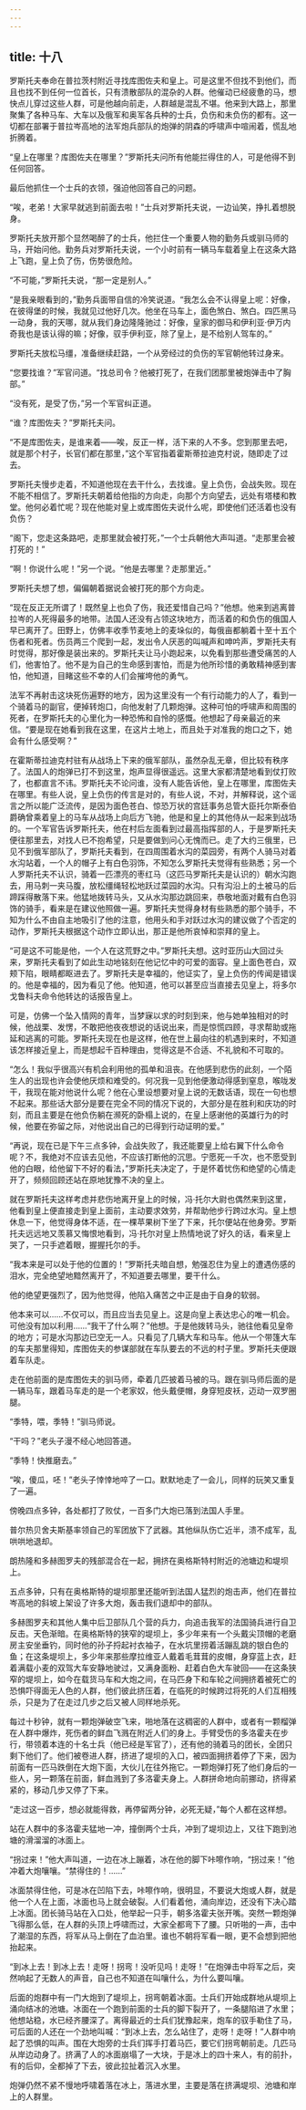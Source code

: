 ```yaml
---
---
---
```

title: 十八
---



罗斯托夫奉命在普拉茨村附近寻找库图佐夫和皇上。可是这里不但找不到他们，而且也找不到任何一位首长，只有溃散部队的混杂的人群。他催动已经疲惫的马，想快点儿穿过这些人群，可是他越向前走，人群越是混乱不堪。他来到大路上，那里聚集了各种马车、大车以及俄军和奥军各兵种的士兵，负伤和未负伤的都有。这一切都在部署于普拉岑高地的法军炮兵部队的炮弹的阴森的呼啸声中喧闹着，慌乱地折腾着。

“皇上在哪里？库图佐夫在哪里？”罗斯托夫问所有他能拦得住的人，可是他得不到任何回答。

最后他抓住一个士兵的衣领，强迫他回答自己的问题。

“唉，老弟！大家早就逃到前面去啦！”士兵对罗斯托夫说，一边讪笑，挣扎着想脱身。

罗斯托夫放开那个显然喝醉了的士兵，他拦住一个重要人物的勤务兵或驯马师的马，开始问他。勤务兵对罗斯托夫说，一个小时前有一辆马车载着皇上在这条大路上飞跑，皇上负了伤，伤势很危险。

“不可能，”罗斯托夫说，“那一定是别人。”

“是我亲眼看到的，”勤务兵面带自信的冷笑说道。“我怎么会不认得皇上呢：好像，在彼得堡的时候，我就见过他好几次。他坐在马车上，面色煞白、煞白。四匹黑马一动身，我的天哪，就从我们身边隆隆驰过：好像，皇家的御马和伊利亚·伊万内奇我也是该认得的嘛；好像，驭手伊利亚，除了皇上，是不给别人驾车的。”

罗斯托夫放松马缰，准备继续赶路，一个从旁经过的负伤的军官朝他转过身来。

“您要找谁？”军官问道。“找总司令？他被打死了，在我们团那里被炮弹击中了胸部。”

“没有死，是受了伤，”另一个军官纠正道。

“谁？库图佐夫？”罗斯托夫问。

“不是库图佐夫，是谁来着——唉，反正一样，活下来的人不多。您到那里去吧，就是那个村子，长官们都在那里，”这个军官指着霍斯蒂拉迪克村说，随即走了过去。

罗斯托夫慢步走着，不知道他现在去干什么，去找谁。皇上负伤，会战失败。现在不能不相信了。罗斯托夫朝着给他指的方向走，向那个方向望去，远处有塔楼和教堂。他何必着忙呢？现在他能对皇上或库图佐夫说什么呢，即使他们还活着也没有负伤？

“阁下，您走这条路吧，走那里就会被打死，”一个士兵朝他大声叫道。“走那里会被打死的！”

“啊！你说什么呢！”另一个说。“他是去哪里？走那里近。”

罗斯托夫想了想，偏偏朝着据说会被打死的那个方向走。

“现在反正无所谓了！既然皇上也负了伤，我还爱惜自己吗？”他想。他来到逃离普拉岑的人死得最多的地带。法国人还没有占领这块地方，而活着的和负伤的俄国人早已离开了。田野上，仿佛丰收季节麦地上的麦垛似的，每俄亩都躺着十至十五个伤者和死者。伤员两三个爬到一起，发出令人厌恶的叫喊声和呻吟声，罗斯托夫有时觉得，那好像是装出来的。罗斯托夫让马小跑起来，以免看到那些遭受痛苦的人们，他害怕了。他不是为自己的生命感到害怕，而是为他所珍惜的勇敢精神感到害怕，他知道，目睹这些不幸的人们会摧垮他的勇气。

法军不再射击这块死伤遍野的地方，因为这里没有一个有行动能力的人了，看到一个骑着马的副官，便掉转炮口，向他发射了几颗炮弹。这种可怕的呼啸声和周围的死者，在罗斯托夫的心里化为一种恐怖和自怜的感慨。他想起了母亲最近的来信。“要是现在她看到我在这里，在这片土地上，而且处于对准我的炮口之下，她会有什么感受啊？”

在霍斯蒂拉迪克村驻有从战场上下来的俄军部队，虽然杂乱无章，但比较有秩序了。法国人的炮弹已打不到这里，炮声显得很遥远。这里大家都清楚地看到仗打败了，也都直言不讳。罗斯托夫不论问谁，没有人能告诉他，皇上在哪里，库图佐夫在哪里。有些人说，皇上负伤的传言是对的，有些人说，不对，并解释说，这个谣言之所以能广泛流传，是因为面色苍白、惊恐万状的宫廷事务总管大臣托尔斯泰伯爵确曾乘着皇上的马车从战场上向后方飞驰，他是和皇上的其他侍从一起来到战场的。一个军官告诉罗斯托夫，他在村后左面看到过最高指挥部的人，于是罗斯托夫便往那里去，对找人已不抱希望，只是要做到问心无愧而已。走了大约三俄里，已见不到俄军部队了，罗斯托夫看到，在四周围着水沟的菜园旁，有两个人骑马对着水沟站着，一个人的帽子上有白色羽饰，不知怎么罗斯托夫觉得有些熟悉；另一个人罗斯托夫不认识，骑着一匹漂亮的枣红马（这匹马罗斯托夫是认识的）朝水沟跑去，用马刺一夹马腹，放松缰绳轻松地跃过菜园的水沟。只有沟沿上的土被马的后蹄踩得散落下来。他猛地拨转马头，又从水沟那边跳回来，恭敬地面对戴有白色羽饰的骑手，看来是在建议他照做一遍。罗斯托夫觉得身材有些熟悉的那个骑手，不知为什么不由自主地吸引了他的注意，他用头和手对跃过水沟的建议做了个否定的动作，罗斯托夫根据这个动作立即认出，那正是他所哀悼和崇拜的皇上。

“可是这不可能是他，一个人在这荒野之中。”罗斯托夫想。这时亚历山大回过头来，罗斯托夫看到了如此生动地铭刻在他记忆中的可爱的面容。皇上面色苍白，双颊下陷，眼睛都眍进去了。罗斯托夫是幸福的，他证实了，皇上负伤的传闻是错误的。他是幸福的，因为看见了他。他知道，他可以甚至应当直接去见皇上，将多尔戈鲁科夫命令他转达的话报告皇上。

可是，仿佛一个坠入情网的青年，当梦寐以求的时刻到来，他与她单独相对的时候，他战栗、发愣，不敢把他夜夜想说的话说出来，而是惊慌四顾，寻求帮助或拖延和逃离的可能。罗斯托夫现在也是这样，他在世上最向往的机遇到来时，不知道该怎样接近皇上，而是想起千百种理由，觉得这是不合适、不礼貌和不可取的。

“怎么！我似乎很高兴有机会利用他的孤单和沮丧。在他感到悲伤的此刻，一个陌生人的出现也许会使他厌烦和难受的。何况我一见到他便激动得感到窒息，喉咙发干，我现在能对他说什么呢？他在心里设想要对皇上说的无数话语，现在一句也想不起来。那些话大部分是要在完全不同的情况下说的，大部分是在胜利和庆功的时刻，而且主要是在他负伤躺在濒死的卧榻上说的，在皇上感谢他的英雄行为的时候，他要在弥留之际，对他说出自己的已得到行动证明的爱。”

“再说，现在已是下午三点多钟，会战失败了，我还能要皇上给右翼下什么命令呢？不，我绝对不应该去见他，不应该打断他的沉思。宁愿死一千次，也不愿受到他的白眼，给他留下不好的看法，”罗斯托夫决定了，于是怀着忧伤和绝望的心情走开了，频频回顾还站在原地犹豫不决的皇上。

就在罗斯托夫这样考虑并悲伤地离开皇上的时候，冯·托尔大尉也偶然来到这里，他看到皇上便直接走到皇上面前，主动要求效劳，并帮助他步行跨过水沟。皇上想休息一下，他觉得身体不适，在一棵苹果树下坐了下来，托尔便站在他身旁。罗斯托夫远远地又羡慕又悔恨地看到，冯·托尔对皇上热情地说了好久的话，看来皇上哭了，一只手遮着眼，握握托尔的手。

“我本来是可以处于他的位置的！”罗斯托夫暗自想，勉强忍住为皇上的遭遇伤感的泪水，完全绝望地黯然离开了，不知道要去哪里，要干什么。

他的绝望更强烈了，因为他觉得，他陷入痛苦之中正是由于自身的软弱。

他本来可以……不仅可以，而且应当去见皇上。这是向皇上表达忠心的唯一机会。可他没有加以利用……“我干了什么啊？”他想。于是他拨转马头，驰往他看见皇帝的地方；可是水沟那边已空无一人。只看见了几辆大车和马车。他从一个带篷大车的车夫那里得知，库图佐夫的参谋部就在车队要去的不远的村子里。罗斯托夫便跟着车队走。

走在他前面的是库图佐夫的驯马师，牵着几匹披着马被的马。跟在驯马师后面的是一辆马车，跟着马车走的是一个老家奴，他头戴便帽，身穿短皮袄，迈动一双罗圈腿。

“季特，喂，季特！”驯马师说。

“干吗？”老头子漫不经心地回答道。

“季特！快推磨去。”

“唉，傻瓜，呸！”老头子悻悻地啐了一口。默默地走了一会儿，同样的玩笑又重复了一遍。

傍晚四点多钟，各处都打了败仗，一百多门大炮已落到法国人手里。

普尔热贝舍夫斯基率领自己的军团放下了武器。其他纵队伤亡近半，溃不成军，乱哄哄地退却。

朗热隆和多赫图罗夫的残部混合在一起，拥挤在奥格斯特村附近的池塘边和堤坝上。

五点多钟，只有在奥格斯特的堤坝那里还能听到法国人猛烈的炮击声，他们在普拉岑高地的斜坡上架设了许多大炮，轰击我们退却中的部队。

多赫图罗夫和其他人集中后卫部队几个营的兵力，向追击我军的法国骑兵进行自卫反击。天色渐暗。在奥格斯特的狭窄的堤坝上，多少年来有一个头戴尖顶帽的老磨房主安坐垂钓，同时他的孙子捋起衬衣袖子，在水坑里捞着活蹦乱跳的银白色的鱼；在这条堤坝上，多少年来那些摩拉维亚人戴着毛茸茸的皮帽，身穿蓝上衣，赶着满载小麦的双驾大车安静地驶过，又满身面粉、赶着白色大车驶回——在这条狭窄的堤坝上，如今在载货马车和大炮之间，在马匹身下和车轮之间拥挤着被死亡的恐惧吓得面无人色的人群，他们彼此挤压着，在临死的时候跨过将死的人们互相残杀，只是为了在走过几步之后又被人同样地杀死。

每过十秒钟，就有一颗炮弹破空飞来，啪地落在这稠密的人群中，或者有一颗榴弹在人群中爆炸，死伤者的鲜血飞溅在附近人们的身上。手臂受伤的多洛霍夫在步行，带领着本连的十名士兵（他已经是军官了），还有他的骑着马的团长，全团只剩下他们了。他们被卷进人群，挤进了堤坝的入口，被四面拥挤着停了下来，因为前面有一匹马跌倒在大炮下面，大伙儿在往外拖它。一颗炮弹打死了他们身后的一些人，另一颗落在前面，鲜血溅到了多洛霍夫身上。人群拼命地向前挪动，挤得紧紧的，移动几步又停了下来。

“走过这一百步，想必就能得救，再停留两分钟，必死无疑，”每个人都在这样想。

站在人群中的多洛霍夫猛地一冲，撞倒两个士兵，冲到了堤坝边上，又往下跑到池塘的滑溜溜的冰面上。

“拐过来！”他大声叫道，一边在冰上蹦着，冰在他的脚下咔嚓作响，“拐过来！”他冲着大炮嚷嚷。“禁得住的！……”

冰面禁得住他，可是冰在凹陷下去，咔嚓作响，很明显，不要说大炮或人群，就是他一个人在上面，冰面也马上就会破裂。人们看着他，涌向岸边，还没有下决心踏上冰面。团长骑马站在入口处，他举起一只手，朝多洛霍夫张开嘴。突然一颗炮弹飞得那么低，在人群的头顶上呼啸而过，大家全都弯下了腰。只听啪的一声，击中了潮湿的东西，将军从马上倒在了血泊里。谁也不朝将军看一眼，更不会想到把他抬起来。

“到冰上去！到冰上去！走呀！拐弯！没听见吗！走呀！”在炮弹击中将军之后，突然响起了无数人的声音，自己也不知道在叫嚷什么，为什么要叫嚷。

后面的炮群中有一门大炮到了堤坝上，拐弯朝着冰面。士兵们开始成群地从堤坝上涌向结冰的池塘。冰面在一个跑到前面的士兵的脚下裂开了，一条腿陷进了水里；他想站稳，水已经齐腰深了。离得最近的士兵们犹豫起来，炮车的驭手勒住了马，可后面的人还在一个劲地叫喊：“到冰上去，怎么站住了，走呀！走呀！”人群中响起了恐惧的叫声。围在大炮旁的士兵们挥手打着马匹，要它们拐弯朝前走。几匹马从岸边动身了。挤满了人的冰面崩塌了一大块，于是冰上的四十来人，有的前扑，有的后仰，全都掉了下去，彼此拉扯着沉入水里。

炮弹仍然不紧不慢地呼啸着落在冰上，落进水里，主要是落在挤满堤坝、池塘和岸上的人群里。
